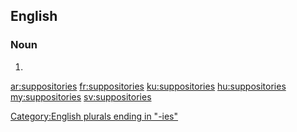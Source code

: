 ==English==

===Noun===
{{head|en}}

# {{plural of|suppository}}

[[Category:English plurals ending in "-ies"]]

[[ar:suppositories]]
[[fr:suppositories]]
[[ku:suppositories]]
[[hu:suppositories]]
[[my:suppositories]]
[[sv:suppositories]]